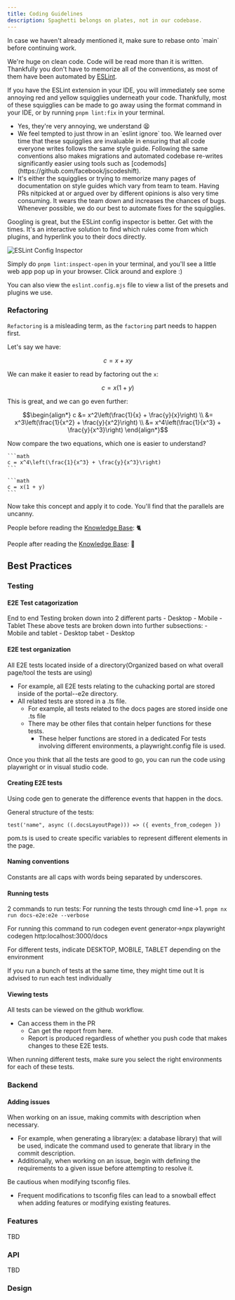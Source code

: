 ```yaml
---
title: Coding Guidelines
description: Spaghetti belongs on plates, not in our codebase.
---
```



<Callout>
  In case we haven't already mentioned it, make sure to rebase onto `main`
  before continuing work.
</Callout>

We're huge on clean code. Code will be read more than it is written. Thankfully you don't have to memorize all of the conventions, as most of them have been automated by [ESLint](https://eslint.org/).

If you have the ESLint extension in your IDE, you will immediately see some annoying red and yellow squigglies underneath your code. Thankfully, most of these squigglies can be made to go away using the format command in your IDE, or by running `pnpm lint:fix` in your terminal.

<Accordions>
  <Accordion title="But these squigglies are so annoying 😭 Can I just do `eslint ignore`? 🥺👉👈">
    <ul>
      <li>Yes, they're very annoying, we understand 😫</li>
      <li>We feel tempted to just throw in an `eslint ignore` too. We learned over time that these squigglies are invaluable in ensuring that all code everyone writes follows the same style guide. Following the same conventions also makes migrations and automated codebase re-writes significantly easier using tools such as [codemods](https://github.com/facebook/jscodeshift).</li>
      <li>It's either the squigglies or trying to memorize many pages of documentation on style guides which vary from team to team. Having PRs nitpicked at or argued over by different opinions is also very time consuming. It wears the team down and increases the chances of bugs. Whenever possible, we do our best to automate fixes for the squigglies.</li>
    </ul>
  </Accordion>

  <Accordion title="The error message isn't helpful, should I google the error or is there a quicker way?">
Googling is great, but the ESLint config inspector is better. Get with the times. It's an interactive solution to find which rules come from which plugins, and hyperlink you to their docs directly.

<img
  src="https://eslint.org/assets/images/blog/2024/config-inspector-intro.png"
  alt="ESLint Config Inspector"
/>

Simply do `pnpm lint:inspect-open` in your terminal, and you'll see a little web app pop up in your browser. Click around and explore :)

You can also view the `eslint.config.mjs` file to view a list of the presets and plugins we use.

  </Accordion>
 </Accordions>

### Refactoring

`Refactoring` is a misleading term, as the `factoring` part needs to happen first.

Let's say we have:

```math
c = x + xy
```

We can make it easier to read by factoring out the `x`:

```math
c = x(1 + y)
```

This is great, and we can go even further:

```math
\begin{align*}
c &= x^2\left(\frac{1}{x} + \frac{y}{x}\right) \\
  &= x^3\left(\frac{1}{x^2} + \frac{y}{x^2}\right) \\
  &= x^4\left(\frac{1}{x^3} + \frac{y}{x^3}\right)
\end{align*}
```

Now compare the two equations, which one is easier to understand?

<div className="flex justify-center items-center gap-4">

    ```math
    c = x^4\left(\frac{1}{x^3} + \frac{y}{x^3}\right)
    ```

    ```math
    c = x(1 + y)
    ```

</div>

Now take this concept and apply it to code. You'll find that the parallels are uncanny.

People before reading the [Knowledge Base](/docs/knowledge-base): 🐈

People after reading the [Knowledge Base](/docs/knowledge-base): 🐅

## Best Practices
### **Testing**
#### E2E Test catagorization
End to end Testing broken down into 2 different parts
	- Desktop
	- Mobile
	- Tablet
These above tests are broken down into further subsections: 
	- Mobile and tablet 
	- Desktop tabet
	- Desktop
#### E2E test organization
All E2E tests located inside of a directory(Organized based on what overall page/tool the tests are using)
- For example, all E2E tests relating to the cuhacking portal are stored inside of the portal--e2e directory. 
 - All related tests are stored in a .ts file. 
	 - For example, all tests related to the docs pages are stored inside one .ts file
	 - There may be other files that contain helper functions for these tests. 
		 - These helper functions are stored in a dedicated 
For tests involving different environments, a playwright.config file is used. 

Once you think that all the tests are good to go, you can run the code using playwright or in visual studio code. 

#### Creating E2E tests
Using code gen to generate the difference events that happen in the docs. 

General structure of the tests: 

``
test('name", async ((.docsLayoutPage))) => ({
	events_from_codegen
})
``

pom.ts is used to create specific variables to represent different elements in the page. 

#### Naming conventions
Constants are all caps with words being separated by underscores. 

#### Running tests
2 commands to run tests: 
For running the tests through cmd line->1. `pnpm nx run docs-e2e:e2e --verbose`
    
For running this command to run codegen event generator->npx playwright codegen http:localhost:3000/docs

For different tests, indicate DESKTOP, MOBILE, TABLET depending on the environment

If you run a bunch of tests at the same time, they might time out
It is advised to run each test individually

#### Viewing tests
All tests can be viewed on the github workflow. 
- Can access them in the PR
	- Can get the report from here.
	- Report is produced regardless of whether you push code that makes changes to these E2E tests. 

When running different tests, make sure you select the right environments for each of these tests. 

### **Backend**

#### Adding issues
When working on an issue, making commits with description when necessary. 
- For example, when generating a library(ex: a database library) that will be used,
  indicate the command used to generate that library in the commit description. 
- Additionally, when working on an issue, begin with defining the requirements to a given issue 
  before attempting to resolve it. 

Be cautious when modifying tsconfig files.
- Frequent modifications to tsconfig files can lead to a snowball effect when adding features
  or modifying existing features. 


### **Features**
TBD


### **API**
TBD

### **Design**








